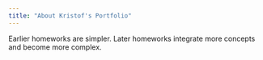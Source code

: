 ```yaml
---
title: "About Kristof's Portfolio"
---
```


Earlier homeworks are simpler. Later homeworks integrate more concepts and become more complex.
